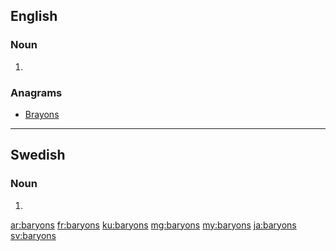 ==English==

===Noun===
{{head|en|plural}}

# {{plural of|baryon|lang=en}}

===Anagrams===
* [[Brayons#English|Brayons]]

----

==Swedish==

===Noun===
{{head|sv|noun form}}

# {{sv-noun-form-indef-gen|baryon}}

[[ar:baryons]]
[[fr:baryons]]
[[ku:baryons]]
[[mg:baryons]]
[[my:baryons]]
[[ja:baryons]]
[[sv:baryons]]